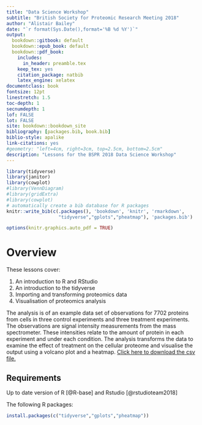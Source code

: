 ```yaml
--- 
title: "Data Science Workshop"
subtitle: "British Society for Proteomic Research Meeting 2018"
author: "Alistair Bailey"
date: "`r format(Sys.Date(),format='%B %d %Y')`"
output: 
  bookdown::gitbook: default
  bookdown::epub_book: default
  bookdown::pdf_book:
    includes:
      in_header: preamble.tex
    keep_tex: yes
    citation_package: natbib
    latex_engine: xelatex
documentclass: book
fontsize: 12pt
linestretch: 1.5
toc-depth: 1
secnumdepth: 1
lof: FALSE
lot: FALSE
site: bookdown::bookdown_site
bibliography: [packages.bib, book.bib]
biblio-style: apalike
link-citations: yes
#geometry: "left=4cm, right=3cm, top=2.5cm, bottom=2.5cm"
description: "Lessons for the BSPR 2018 Data Science Workshop"
---
```


```r
library(tidyverse)
library(janitor)
library(cowplot)
#library(VennDiagram)
#library(gridExtra)
#library(cowplot)
# automatically create a bib database for R packages
knitr::write_bib(c(.packages(), 'bookdown', 'knitr', 'rmarkdown', 
                   "tidyverse","gplots","pheatmap"), 'packages.bib')

options(knitr.graphics.auto_pdf = TRUE)
```

# Overview {-}

These lessons cover:

1. An introduction to R and RStudio
2. An introduction to the tidyverse
3. Importing and transforming proteomics data
4. Visualisation of proteomics analysis

The analysis is of an example data set of observations for 7702 proteins
from cells in three control experiments and three treatment experiments.
The observations are signal intensity measurements from the mass spectrometer.
These intensities relate to the amount of protein in each experiment and under 
each condition. The analysis transforms the data to examine the effect of
treatment on the cellular proteome and visualise the output using a volcano
plot and a heatmap. 
<a href="https://raw.githubusercontent.com/ab604/ab604.github.io/master/docs/070718-proteomics-example-data.csv" download>Click here to download the csv file.</a>

## Requirements {-}

Up to date version of R [@R-base] and Rstudio [@rstudioteam2018]

The following R packages:

```r
install.packages(c("tidyverse","gplots","pheatmap"))
```



